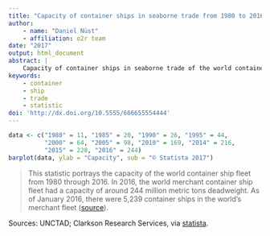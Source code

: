 ```yaml
---
title: "Capacity of container ships in seaborne trade from 1980 to 2016 (in million dwt)*"
author:
    - name: "Daniel Nüst"
    - affiliation: o2r team
date: "2017"
output: html_document
abstract: |
    Capacity of container ships in seaborne trade of the world container ship fleet.
keywords:
    - container
    - ship
    - trade
    - statistic
doi: 'http://dx.doi.org/10.5555/666655554444'
---
```


```r
data <- c("1980" = 11, "1985" = 20, "1990" = 26, "1995" = 44,
          "2000" = 64, "2005" = 98, "2010" = 169, "2014" = 216,
          "2015" = 228, "2016" = 244)
barplot(data, ylab = "Capacity", sub = "© Statista 2017")
```

> This statistic portrays the capacity of the world container ship fleet from 1980 through 2016. In 2016, the world merchant container ship fleet had a capacity of around 244 million metric tons deadweight. As of January 2016, there were 5,239 container ships in the world's merchant fleet ([source](https://www.statista.com/statistics/264024/number-of-merchant-ships-worldwide-by-type/)).

Sources: UNCTAD; Clarkson Research Services, via [statista](https://www.statista.com/statistics/267603/capacity-of-container-ships-in-the-global-seaborne-trade/).